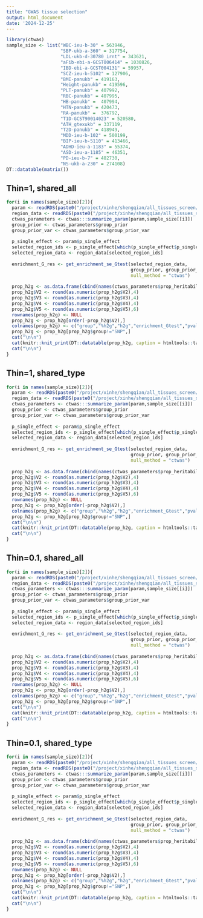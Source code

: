 ```yaml
---
title: "GWAS tissue selection"
output: html_document
date: '2024-12-25'
---
```


```r
library(ctwas)
sample_size <- list("WBC-ieu-b-30" = 563946,
                    "SBP-ukb-a-360" = 317754,
                    "LDL-ukb-d-30780_irnt" = 343621,
                    "aFib-ebi-a-GCST006414" = 1030826,
                    "IBD-ebi-a-GCST004131" = 59957,
                    "SCZ-ieu-b-5102" = 127906,
                    "BMI-panukb" = 419163,
                    "Height-panukb" = 419596,
                    "PLT-panukb" = 407992,
                    "RBC-panukb" = 407995,
                    "HB-panukb" =  407994,
                    "HTN-panukb" = 420473,
                    "RA-panukb" =  376792,
                    "T1D-GCST90014023" = 520580,
                    "ATH_gtexukb" = 337119,
                    "T2D-panukb" = 418949,
                    "MDD-ieu-b-102" = 500199,
                    "BIP-ieu-b-5110" = 413466,
                    "ADHD-ieu-a-1183" = 55374,
                    "ASD-ieu-a-1185" = 46351,
                    "PD-ieu-b-7" = 482730,
                    "NS-ukb-a-230" = 274108)
DT::datatable(matrix())
```

## Thin=1, shared_all
```r
for(i in names(sample_size)[2]){
  param <- readRDS(paste0("/project/xinhe/shengqian/all_tissues_screen/results_E_thin1_shared_all/",i,"/",i,".thin1.shared_all.ctwas_null.param.RDS"))
  region_data <- readRDS(paste0("/project/xinhe/shengqian/all_tissues_screen/results_E_thin1_shared_all/",i,"/",i,".region_data.thin1.RDS"))
  ctwas_parameters <- ctwas:::summarize_param(param,sample_size[[i]])
  group_prior <- ctwas_parameters$group_prior
  group_prior_var <- ctwas_parameters$group_prior_var
  
  p_single_effect <- param$p_single_effect
  selected_region_ids <- p_single_effect[which(p_single_effect$p_single_effect >= 0.8),"region_id"]
  selected_region_data <- region_data[selected_region_ids]
  
  enrichment_G_res <- get_enrichment_se_Gtest(selected_region_data, 
                                              group_prior, group_prior_var, 
                                              null_method = "ctwas")
  
  prop_h2g <- as.data.frame(cbind(names(ctwas_parameters$prop_heritability),ctwas_parameters$prop_heritability,ctwas_parameters$group_pve, c(enrichment_G_res$enrichment,1), c(enrichment_G_res$p.value,1)))
  prop_h2g$V2 <- round(as.numeric(prop_h2g$V2),4)
  prop_h2g$V3 <- round(as.numeric(prop_h2g$V3),4)
  prop_h2g$V4 <- round(as.numeric(prop_h2g$V4),4)
  prop_h2g$V5 <- round(as.numeric(prop_h2g$V5),6)
  rownames(prop_h2g) <- NULL
  prop_h2g <- prop_h2g[order(-prop_h2g$V2),]
  colnames(prop_h2g) <- c("group","%h2g","h2g","enrichment_Gtest","pvalue_Gtest")
  prop_h2g <- prop_h2g[prop_h2g$group!="SNP",]
  cat("\n\n")
  cat(knitr::knit_print(DT::datatable(prop_h2g, caption = htmltools::tags$caption( style = 'font-size: 40px; caption-side: topleft; text-align = left; color:black;',i),options = list(pageLength = 5))))
  cat("\n\n")
}
```
## Thin=1, shared_type
```r
for(i in names(sample_size)[2]){
  param <- readRDS(paste0("/project/xinhe/shengqian/all_tissues_screen/results_E_thin1_shared_type/",i,"/",i,".thin1.shared_type.ctwas_null.param.RDS"))
  region_data <- readRDS(paste0("/project/xinhe/shengqian/all_tissues_screen/results_E_thin1_shared_type/",i,"/",i,".region_data.thin1.RDS"))
  ctwas_parameters <- ctwas:::summarize_param(param,sample_size[[i]])
  group_prior <- ctwas_parameters$group_prior
  group_prior_var <- ctwas_parameters$group_prior_var
  
  p_single_effect <- param$p_single_effect
  selected_region_ids <- p_single_effect[which(p_single_effect$p_single_effect >= 0.8),"region_id"]
  selected_region_data <- region_data[selected_region_ids]
  
  enrichment_G_res <- get_enrichment_se_Gtest(selected_region_data, 
                                              group_prior, group_prior_var, 
                                              null_method = "ctwas")
  
  prop_h2g <- as.data.frame(cbind(names(ctwas_parameters$prop_heritability),ctwas_parameters$prop_heritability,ctwas_parameters$group_pve, c(enrichment_G_res$enrichment,1), c(enrichment_G_res$p.value,1)))
  prop_h2g$V2 <- round(as.numeric(prop_h2g$V2),4)
  prop_h2g$V3 <- round(as.numeric(prop_h2g$V3),4)
  prop_h2g$V4 <- round(as.numeric(prop_h2g$V4),4)
  prop_h2g$V5 <- round(as.numeric(prop_h2g$V5),6)
  rownames(prop_h2g) <- NULL
  prop_h2g <- prop_h2g[order(-prop_h2g$V2),]
  colnames(prop_h2g) <- c("group","%h2g","h2g","enrichment_Gtest","pvalue_Gtest")
  prop_h2g <- prop_h2g[prop_h2g$group!="SNP",]
  cat("\n\n")
  cat(knitr::knit_print(DT::datatable(prop_h2g, caption = htmltools::tags$caption( style = 'font-size: 40px; caption-side: topleft; text-align = left; color:black;',i),options = list(pageLength = 5))))
  cat("\n\n")
}
```

## Thin=0.1, shared_all
```r
for(i in names(sample_size)[2]){
  param <- readRDS(paste0("/project/xinhe/shengqian/all_tissues_screen/results_E_thin0.1_shared_all/",i,"/",i,".thin0.1.shared_all.ctwas_null.param.RDS"))
  region_data <- readRDS(paste0("/project/xinhe/shengqian/all_tissues_screen/results_E_thin0.1_shared_all/",i,"/",i,".region_data.thin0.1.RDS"))
  ctwas_parameters <- ctwas:::summarize_param(param,sample_size[[i]])
  group_prior <- ctwas_parameters$group_prior
  group_prior_var <- ctwas_parameters$group_prior_var
  
  p_single_effect <- param$p_single_effect
  selected_region_ids <- p_single_effect[which(p_single_effect$p_single_effect >= 0.8),"region_id"]
  selected_region_data <- region_data[selected_region_ids]
  
  enrichment_G_res <- get_enrichment_se_Gtest(selected_region_data, 
                                              group_prior, group_prior_var, 
                                              null_method = "ctwas")
  
  prop_h2g <- as.data.frame(cbind(names(ctwas_parameters$prop_heritability),ctwas_parameters$prop_heritability,ctwas_parameters$group_pve, c(enrichment_G_res$enrichment,1), c(enrichment_G_res$p.value,1)))
  prop_h2g$V2 <- round(as.numeric(prop_h2g$V2),4)
  prop_h2g$V3 <- round(as.numeric(prop_h2g$V3),4)
  prop_h2g$V4 <- round(as.numeric(prop_h2g$V4),4)
  prop_h2g$V5 <- round(as.numeric(prop_h2g$V5),6)
  rownames(prop_h2g) <- NULL
  prop_h2g <- prop_h2g[order(-prop_h2g$V2),]
  colnames(prop_h2g) <- c("group","%h2g","h2g","enrichment_Gtest","pvalue_Gtest")
  prop_h2g <- prop_h2g[prop_h2g$group!="SNP",]
  cat("\n\n")
  cat(knitr::knit_print(DT::datatable(prop_h2g, caption = htmltools::tags$caption( style = 'font-size: 40px; caption-side: topleft; text-align = left; color:black;',i),options = list(pageLength = 5))))
  cat("\n\n")
}
```

## Thin=0.1, shared_type
```r
for(i in names(sample_size)[2]){
  param <- readRDS(paste0("/project/xinhe/shengqian/all_tissues_screen/results_E_thin0.1_shared_type/",i,"/",i,".thin0.1.shared_type.ctwas_null.param.RDS"))
  region_data <- readRDS(paste0("/project/xinhe/shengqian/all_tissues_screen/results_E_thin0.1_shared_type/",i,"/",i,".region_data.thin0.1.RDS"))
  ctwas_parameters <- ctwas:::summarize_param(param,sample_size[[i]])
  group_prior <- ctwas_parameters$group_prior
  group_prior_var <- ctwas_parameters$group_prior_var
  
  p_single_effect <- param$p_single_effect
  selected_region_ids <- p_single_effect[which(p_single_effect$p_single_effect >= 0.8),"region_id"]
  selected_region_data <- region_data[selected_region_ids]
  
  enrichment_G_res <- get_enrichment_se_Gtest(selected_region_data, 
                                              group_prior, group_prior_var, 
                                              null_method = "ctwas")
  
  prop_h2g <- as.data.frame(cbind(names(ctwas_parameters$prop_heritability),ctwas_parameters$prop_heritability,ctwas_parameters$group_pve, c(enrichment_G_res$enrichment,1), c(enrichment_G_res$p.value,1)))
  prop_h2g$V2 <- round(as.numeric(prop_h2g$V2),4)
  prop_h2g$V3 <- round(as.numeric(prop_h2g$V3),4)
  prop_h2g$V4 <- round(as.numeric(prop_h2g$V4),4)
  prop_h2g$V5 <- round(as.numeric(prop_h2g$V5),6)
  rownames(prop_h2g) <- NULL
  prop_h2g <- prop_h2g[order(-prop_h2g$V2),]
  colnames(prop_h2g) <- c("group","%h2g","h2g","enrichment_Gtest","pvalue_Gtest")
  prop_h2g <- prop_h2g[prop_h2g$group!="SNP",]
  cat("\n\n")
  cat(knitr::knit_print(DT::datatable(prop_h2g, caption = htmltools::tags$caption( style = 'font-size: 40px; caption-side: topleft; text-align = left; color:black;',i),options = list(pageLength = 5))))
  cat("\n\n")
}
```

